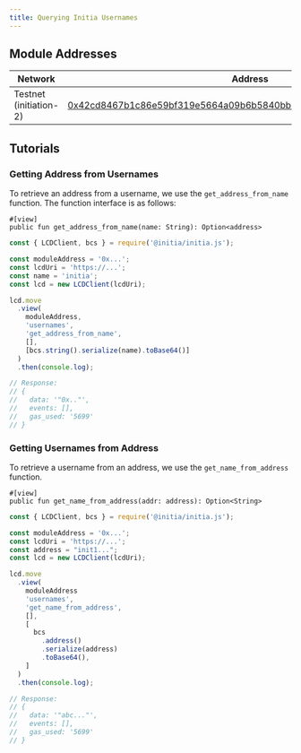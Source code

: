 ```yaml
---
title: Querying Initia Usernames
---
```


## Module Addresses

| Network           | Address |
| ----------------- | ------- |
| Testnet (initiation-2) | [0x42cd8467b1c86e59bf319e5664a09b6b5840bb3fac64f5ce690b5041c530565a](https://scan.testnet.initia.xyz/initiation-2/modules/0x42cd8467b1c86e59bf319e5664a09b6b5840bb3fac64f5ce690b5041c530565a/usernames) |

## Tutorials

### Getting Address from Usernames

To retrieve an address from a username, we use the `get_address_from_name` function. The function interface is as follows:

```move
#[view]
public fun get_address_from_name(name: String): Option<address>
```

```js InitiaJS
const { LCDClient, bcs } = require('@initia/initia.js');

const moduleAddress = '0x...';
const lcdUri = 'https://...';
const name = 'initia';
const lcd = new LCDClient(lcdUri);

lcd.move
  .view(
    moduleAddress,
    'usernames',
    'get_address_from_name',
    [],
    [bcs.string().serialize(name).toBase64()]
  )
  .then(console.log);

// Response:
// {
//   data: '"0x.."',
//   events: [],
//   gas_used: '5699'
// }
```

### Getting Usernames from Address

To retrieve a username from an address, we use the `get_name_from_address` function.

```move
#[view]
public fun get_name_from_address(addr: address): Option<String>
```

```js InitiaJS
const { LCDClient, bcs } = require('@initia/initia.js');

const moduleAddress = '0x...';
const lcdUri = 'https://...';
const address = "init1...";
const lcd = new LCDClient(lcdUri);

lcd.move
  .view(
    moduleAddress
    'usernames',
    'get_name_from_address',
    [],
    [
      bcs
        .address()
        .serialize(address)
        .toBase64(),
    ]
  )
  .then(console.log);

// Response:
// {
//   data: '"abc..."',
//   events: [],
//   gas_used: '5699'
// }
```
